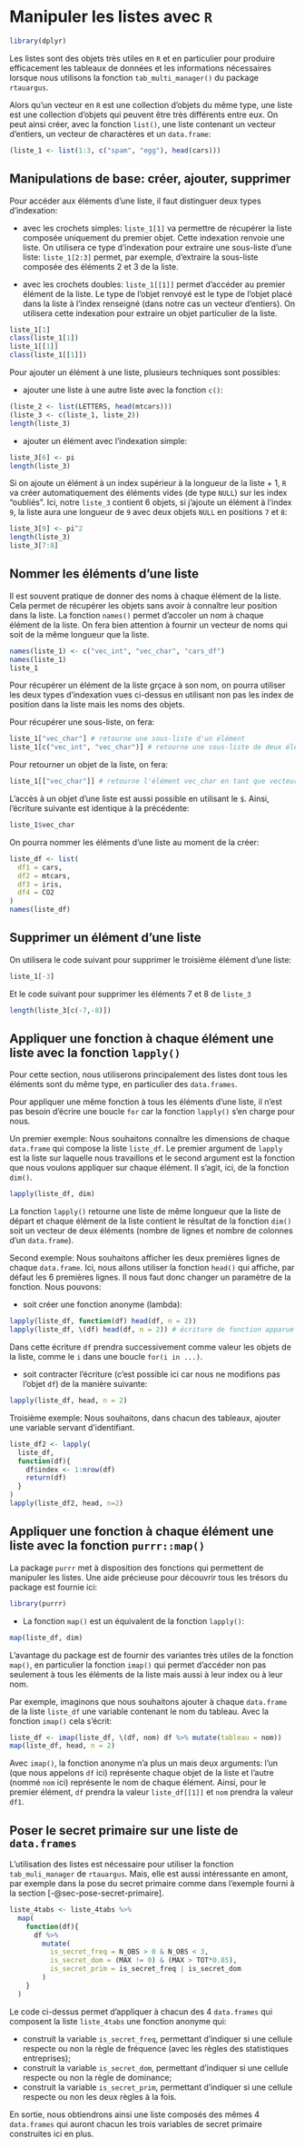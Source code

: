 # Manipuler les listes avec `R` {#sec-manipulerlistes}

```r
library(dplyr)
```


Les listes sont des objets très utiles en `R` et en particulier pour produire 
efficacement les tableaux de données et les informations nécessaires lorsque nous utilisons la fonction `tab_multi_manager()` du package `rtauargus`.

Alors qu'un vecteur en `R` est une collection d'objets du même type, une liste est une collection d'objets qui peuvent être très différents entre eux. On peut ainsi créer, avec la fonction `list()`, une liste contenant un vecteur d'entiers, un vecteur de charactères et un `data.frame`:

```r
(liste_1 <- list(1:3, c("spam", "egg"), head(cars)))
```

## Manipulations de base: créer, ajouter, supprimer

Pour accéder aux éléments d'une liste, il faut distinguer deux types d'indexation:

- avec les crochets simples: `liste_1[1]` va permettre de récupérer la liste composée uniquement du premier objet. Cette indexation renvoie une liste. On utilisera ce type d'indexation pour extraire une sous-liste d'une liste: `liste_1[2:3]` permet, par exemple, d'extraire la sous-liste composée des éléments 2 et 3 de la liste.

- avec les crochets doubles: `liste_1[[1]]` permet d'accéder au premier élément de la liste. Le type de l'objet renvoyé est le type de l'objet placé dans la liste à l'index renseigné (dans notre cas un vecteur d'entiers). On utilisera cette indexation pour extraire un objet particulier de la liste.

```r
liste_1[1]
class(liste_1[1])
liste_1[[1]]
class(liste_1[[1]])
```

Pour ajouter un élément à une liste, plusieurs techniques sont possibles:

- ajouter une liste à une autre liste avec la fonction `c()`:

```r
(liste_2 <- list(LETTERS, head(mtcars)))
(liste_3 <- c(liste_1, liste_2))
length(liste_3)
```

- ajouter un élément avec l'indexation simple:

```r
liste_3[6] <- pi
length(liste_3)
```

Si on ajoute un élément à un index supérieur à la longueur de la liste + 1, `R` va créer automatiquement des éléments vides (de type `NULL`) sur les index "oubliés". Ici, notre `liste_3` contient 6 objets, si j'ajoute un élément à l'index `9`, la liste aura une longueur de `9` avec deux objets `NULL` en positions `7` et `8`:

```r
liste_3[9] <- pi^2
length(liste_3)
liste_3[7:8]
```


## Nommer les éléments d'une liste

Il est souvent pratique de donner des noms à chaque élément de la liste. Cela permet de récupérer les objets sans avoir à connaître leur position dans la liste. La fonction `names()` permet d'accoler un nom à chaque élément de la liste. On fera bien attention à fournir un vecteur de noms qui soit de la même longueur que la liste.

```r
names(liste_1) <- c("vec_int", "vec_char", "cars_df")
names(liste_1)
liste_1
```


Pour récupérer un élément de la liste grçace à son nom, on pourra utiliser les deux types d'indexation vues ci-dessus en utilisant non pas les index de position dans la liste mais les noms des objets.

Pour récupérer une sous-liste, on fera:  

```r
liste_1["vec_char"] # retourne une sous-liste d'un élément
liste_1[c("vec_int", "vec_char")] # retourne une sous-liste de deux éléments
```


Pour retourner un objet de la liste, on fera: 

```r
liste_1[["vec_char"]] # retourne l'élément vec_char en tant que vecteur
```

L'accès à un objet d'une liste est aussi possible en utilisant le `$`. Ainsi, l'écriture suivante est identique à la précédente:

```r
liste_1$vec_char
```

On pourra nommer les éléments d'une liste au moment de la créer:

```r
liste_df <- list(
  df1 = cars,
  df2 = mtcars,
  df3 = iris,
  df4 = CO2
)
names(liste_df)
```


## Supprimer un élément d'une liste

On utilisera le code suivant pour supprimer le troisième élément d'une liste:

```r
liste_1[-3]
```

Et le code suivant pour supprimer les éléments 7 et 8 de `liste_3`

```r
length(liste_3[c(-7,-8)])
```


## Appliquer une fonction à chaque élément une liste avec la fonction `lapply()`

Pour cette section, nous utiliserons principalement des listes dont tous les éléments sont du même type, en particulier des `data.frames`.

Pour appliquer une même fonction à tous les éléments d'une liste, il n'est pas besoin d'écrire une boucle `for` car la fonction `lapply()` s'en charge pour nous.

Un premier exemple: Nous souhaitons connaître les dimensions de chaque `data.frame` qui compose la liste `liste_df`. Le premier argument de `lapply` est la liste sur laquelle nous travaillons et le second argument est la fonction que nous voulons appliquer sur chaque élément. Il s'agit, ici, de la fonction `dim()`.

```r
lapply(liste_df, dim)
```

La fonction `lapply()` retourne une liste de même longueur que la liste de départ et chaque élément de la liste contient le résultat de la fonction `dim()` soit un vecteur de deux éléments (nombre de lignes et nombre de colonnes d'un `data.frame`).

Second exemple: Nous souhaitons afficher les deux premières lignes de chaque `data.frame`. Ici, nous allons utiliser la fonction `head()` qui affiche, par défaut les 6 premières lignes. Il nous faut donc changer un paramètre de la fonction. Nous pouvons:

- soit créer une fonction anonyme (lambda):

```r
lapply(liste_df, function(df) head(df, n = 2))
lapply(liste_df, \(df) head(df, n = 2)) # écriture de fonction apparue avec R 4.2
```

Dans cette écriture `df` prendra successivement comme valeur les objets de la liste, comme le `i` dans une boucle `for(i in ...)`.

- soit contracter l'écriture (c'est possible ici car nous ne modifions pas l'objet `df`) de la manière suivante:

```r
lapply(liste_df, head, n = 2)
```


Troisième exemple: Nous souhaitons, dans chacun des tableaux, ajouter une variable servant d'identifiant.

```r
liste_df2 <- lapply(
  liste_df, 
  function(df){
    df$index <- 1:nrow(df)
    return(df)
  }
)
lapply(liste_df2, head, n=2)
```


## Appliquer une fonction à chaque élément une liste avec la fonction `purrr::map()`

La package `purrr` met à disposition des fonctions qui permettent de manipuler les listes. Une aide précieuse pour découvrir tous les trésors du package est fournie ici: [](https://raw.githubusercontent.com/rstudio/cheatsheets/master/purrr.pdf)

```r
library(purrr)
```


- La fonction `map()` est un équivalent de la fonction `lapply()`:

```r
map(liste_df, dim)
```

L'avantage du package est de fournir des variantes très utiles de la fonction `map()`, en particulier la fonction `imap()` qui permet d'accéder non pas seulement à tous les éléments de la liste mais aussi à leur index ou à leur nom. 

Par exemple, imaginons que nous souhaitons ajouter à chaque `data.frame` de la liste `liste_df` une variable contenant le nom du tableau. Avec la fonction `imap()` cela s'écrit:

```r
liste_df <- imap(liste_df, \(df, nom) df %>% mutate(tableau = nom))
map(liste_df, head, n = 2)
```

Avec `imap()`, la fonction anonyme n'a plus un mais deux arguments: l'un (que nous appelons `df` ici) représente chaque objet de la liste et l'autre (nommé `nom` ici) représente le nom de chaque élément. Ainsi, pour le premier élément, `df` prendra la valeur `liste_df[[1]]` et `nom` prendra la valeur `df1`.


## Poser le secret primaire sur une liste de `data.frames`

L'utilisation des listes est nécessaire pour utiliser la fonction `tab_muli_manager` de `rtauargus`. Mais, elle est aussi intéressante en amont, par exemple dans la pose du secret primaire comme dans l'exemple fourni à la section [-@sec-pose-secret-primaire].

```r
liste_4tabs <- liste_4tabs %>%
  map(
    function(df){
      df %>%
        mutate(
          is_secret_freq = N_OBS > 0 & N_OBS < 3,
          is_secret_dom = (MAX != 0) & (MAX > TOT*0.85),
          is_secret_prim = is_secret_freq | is_secret_dom
        )
    }
  )
```

Le code ci-dessus permet d'appliquer à chacun des 4 `data.frames` qui composent la liste `liste_4tabs` une fonction anonyme qui:

- construit la variable `is_secret_freq`, permettant d'indiquer si une cellule respecte ou non la règle de fréquence (avec les règles des statistiques entreprises);
- construit la variable `is_secret_dom`, permettant d'indiquer si une cellule respecte ou non la règle de dominance;
- construit la variable `is_secret_prim`, permettant d'indiquer si une cellule respecte ou non les deux règles à la fois.

En sortie, nous obtiendrons ainsi une liste composés des mêmes 4 `data.frames` qui auront chacun les trois variables de secret primaire construites ici en plus.


